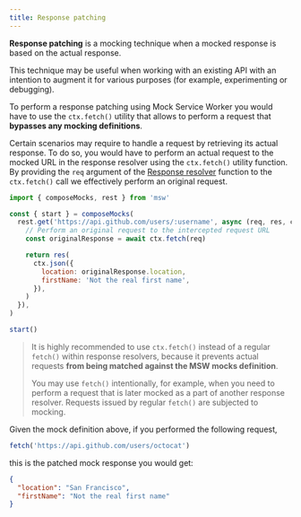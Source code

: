 ```yaml
---
title: Response patching
---
```


**Response patching** is a mocking technique when a mocked response is based on the actual response.

This technique may be useful when working with an existing API with an intention to augment it for various purposes (for example, experimenting or debugging).

To perform a response patching using Mock Service Worker you would have to use the `ctx.fetch()` utility that allows to perform a request that **bypasses any mocking definitions**.

Certain scenarios may require to handle a request by retrieving its actual response. To do so, you would have to perform an actual request to the mocked URL in the response resolver using the `ctx.fetch()` utility function. By providing the `req` argument of the [Response resolver](/docs/basics/response-resolver) function to the `ctx.fetch()` call we effectively perform an original request.

```js
import { composeMocks, rest } from 'msw'

const { start } = composeMocks(
  rest.get('https://api.github.com/users/:username', async (req, res, ctx) => {
    // Perform an original request to the intercepted request URL
    const originalResponse = await ctx.fetch(req)

    return res(
      ctx.json({
        location: originalResponse.location,
        firstName: 'Not the real first name',
      }),
    )
  }),
)

start()
```

> It is highly recommended to use `ctx.fetch()` instead of a regular `fetch()` within response resolvers, because it prevents actual requests **from being matched against the MSW mocks definition**.
>
> You may use `fetch()` intentionally, for example, when you need to perform a request that is later mocked as a part of another response resolver. Requests issued by regular `fetch()` are subjected to mocking.

Given the mock definition above, if you performed the following request,

```js
fetch('https://api.github.com/users/octocat')
```

this is the patched mock response you would get:

```json
{
  "location": "San Francisco",
  "firstName": "Not the real first name"
}
```
